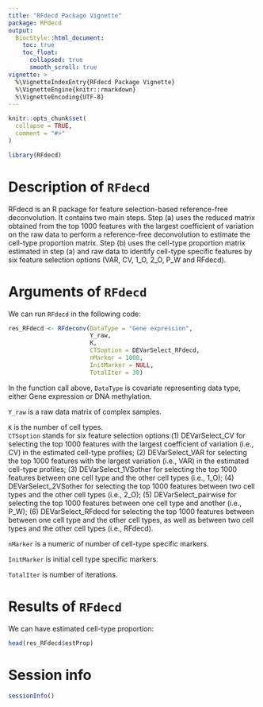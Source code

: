 ```yaml
---
title: "RFdecd Package Vignette"
package: RFdecd
output:
  BiocStyle::html_document:
    toc: true
    toc_float:
      collapsed: true
      smooth_scroll: true
vignette: >
  %\VignetteIndexEntry{RFdecd Package Vignette}
  %\VignetteEngine{knitr::rmarkdown}
  %\VignetteEncoding{UTF-8}
---
```

```r
knitr::opts_chunk$set(
  collapse = TRUE,
  comment = "#>"
)
```

```r
library(RFdecd)
```

# Description of `RFdecd`
RFdecd is an R package for feature selection-based reference-free deconvolution.
It contains two main steps. Step (a) uses the reduced matrix obtained from the top 1000 features with the largest coefficient of variation on the raw data to perform a reference-free deconvolution to estimate the cell-type proportion matrix. Step (b) uses the cell-type proportion matrix estimated in step (a) and raw data to identify cell-type specific features by six feature selection options (VAR, CV, 1_O, 2_O, P_W and RFdecd). 


# Arguments of `RFdecd`
We can run `RFdecd` in the following code:
```r
res_RFdecd <- RFdeconv(DataType = "Gene expression",
                       Y_raw,
                       K,
                       CTSoption = DEVarSelect_RFdecd,
                       nMarker = 1000,
                       InitMarker = NULL,
                       TotalIter = 30)
```
In the function call above, 
`DataType` is covariate representing data type, either Gene expression or DNA methylation. 

`Y_raw` is a raw data matrix of complex samples. 

`K` is the number of cell types.  
`CTSoption` stands for six feature selection options:(1) DEVarSelect_CV for selecting the top 1000 features with the largest coefficient of variation (i.e., CV) in the estimated cell-type profiles; (2) DEVarSelect_VAR for selecting the top 1000 features with the largest variation (i.e., VAR) in the estimated cell-type profiles; (3) DEVarSelect_1VSother for selecting the top 1000 features between one cell type and the other cell types (i.e., 1_O); (4) DEVarSelect_2VSother for selecting the top 1000 features between two cell types and the other cell types (i.e., 2_O); (5) DEVarSelect_pairwise for selecting the top 1000 features between one cell type and another (i.e., P_W); (6) DEVarSelect_RFdecd for selecting the top 1000 features between between one cell type and the other cell types, as well as between two cell types and the other cell types (i.e., RFdecd).

`nMarker` is a numeric of number of cell-type specific markers.  

`InitMarker` is initial cell type specific markers.

`TotalIter` is number of iterations.

# Results of `RFdecd`
We can have estimated cell-type proportion:
```r
head(res_RFdecd$estProp)
```

# Session info
```r
sessionInfo()
```
